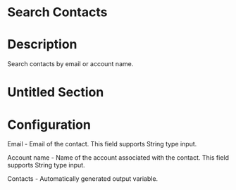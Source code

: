 ﻿# Search Contacts

# Description

Search contacts by email or account name.

# Untitled Section

# Configuration

Email - Email of the contact. This field supports
                            String type input.







Account name - Name of
                        the account associated with the contact. This field supports
                            String type input.



Contacts -
                        Automatically generated output variable.
